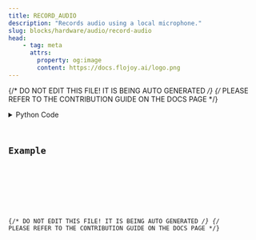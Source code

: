 ```yaml
---
title: RECORD_AUDIO
description: "Records audio using a local microphone."
slug: blocks/hardware/audio/record-audio
head:
    - tag: meta
      attrs:
        property: og:image
        content: https://docs.flojoy.ai/logo.png
---
```


{/* DO NOT EDIT THIS FILE! IT IS BEING AUTO GENERATED */}
{/* PLEASE REFER TO THE CONTRIBUTION GUIDE ON THE DOCS PAGE */}


<DownloadStudioBanner />
<PythonDocsDisplay docstring={block_data["docstring"]} />
<details>
<summary>Python Code</summary>



<Code code={pythonCode} lang="py" wrap theme="dracula" />

[Find this Flojoy Block on GitHub](https://github.com/flojoy-ai/blocks/blob/main/blocks/HARDWARE/AUDIO/RECORD_AUDIO/RECORD_AUDIO.py)

</details>

## Example


<GetHelpWidget />


<AppDisplay app={app} blockName="RECORD_AUDIO" client:visible />


<Example />

{/* DO NOT EDIT THIS FILE! IT IS BEING AUTO GENERATED */}
{/* PLEASE REFER TO THE CONTRIBUTION GUIDE ON THE DOCS PAGE */}
